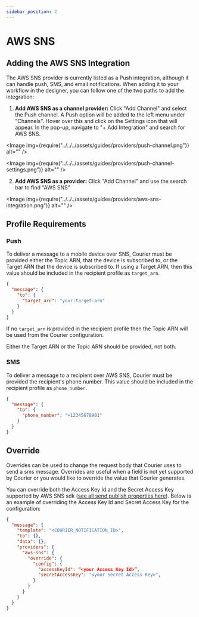 ```yaml
---
sidebar_position: 2
---
```



# AWS SNS

## Adding the AWS SNS Integration

The AWS SNS provider is currently listed as a Push integration, although it can handle push, SMS, and email notifications. When adding it to your workflow in the designer, you can follow one of the two paths to add the integration:

1. **Add AWS SNS as a channel provider:** Click "Add Channel" and select the Push channel. A Push option will be added to the left menu under "Channels". Hover over this and click on the Settings icon that will appear. In the pop-up, navigate to "+ Add Integration" and search for AWS SNS.

<Image img={require("../../../assets/guides/providers/push-channel.png")} alt="" />

<Image img={require("../../../assets/guides/providers/push-channel-settings.png")} alt="" />

2. **Add AWS SNS as a provider:** Click "Add Channel" and use the search bar to find "AWS SNS"

<Image img={require("../../../assets/guides/providers/aws-sns-integration.png")} alt="" />

## Profile Requirements

### Push

To deliver a message to a mobile device over SNS, Courier must be provided either the Topic ARN, that the device is subscribed to, or the Target ARN that the device is subscribed to. If using a Target ARN, then this value should be included in the recipient profile as `target_arn`.

```json title=JSON
{
  "message": {
    "to": {
      "target_arn": "your:target:arn"
    }  
  }
}
```

If no `target_arn` is provided in the recipient profile then the Topic ARN will be used from the Courier configuration.

Either the Target ARN or the Topic ARN should be provided, not both.

### SMS

To deliver a message to a recipient over AWS SNS, Courier must be provided the recipient's phone number. This value should be included in the recipient profile as `phone_number`.

```json title=JSON
{
  "message": {
    "to": {
      "phone_number": "+12345678901"
    }
  }
}
```

## Override

Overrides can be used to change the request body that Courier uses to send a sms message. Overrides are useful when a field is not yet supported by Courier or you would like to override the value that Courier generates.

You can override both the Access Key Id and the Secret Access Key supported by AWS SNS sdk ([see all send publish properties here](https://docs.aws.amazon.com/AWSJavaScriptSDK/latest/AWS/SNS.html#publish-property)). Below is an example of overriding the Access Key Id and Secret Access Key for the configuration:

```json title=JSON
{
  "message": {
    "template": "<COURIER_NOTIFICATION_ID>",
    "to": {},
    "data": {},
    "providers": {
      "aws-sns": {
        "override": {
          "config": {
            "accessKeyId": “<your Access Key Id>”,
            "secretAccessKey": "<your Secret Access Key>",
          }
        }
      }
    }
  }
}
```
